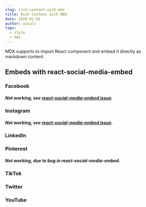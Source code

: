 ```yaml
---
slug: rich-content-with-mdx
title: Rich Content with MDX
date: 2020-01-01
author: wutali
tags:
  - style
  - mdx
---
```

MDX supports to import React component and embed it directly as markdown content.

## Embeds with react-social-media-embed

### Facebook

##### Not working, see [react-social-media-embed issue](https://github.com/justinmahar/react-social-media-embed/issues/58).

<FacebookEmbed width={528} url="https://www.facebook.com/andrewismusic/posts/451971596293956"/>

### Instagram

##### Not working, see [react-social-media-embed issue](https://github.com/justinmahar/react-social-media-embed/issues/58).

<InstagramEmbed width={528} url="https://www.instagram.com/p/CUbHfhpswxt/" />

### LinkedIn

<LinkedInEmbed width={528}
  url="https://www.linkedin.com/embed/feed/update/urn:li:share:6898694772484112384"
  postUrl="https://www.linkedin.com/posts/peterdiamandis_5-discoveries-the-james-webb-telescope-will-activity-6898694773406875648-z-D7"
/>

### Pinterest

##### Not working, due to bug in react-social-media-embed.

<PinterestEmbed width={528} url="https://www.pinterest.com/pin/27162403994160707/" />

### TikTok

<TikTokEmbed width={528} url="https://www.tiktok.com/@epicgardening/video/7055411162212633903" />

### Twitter

<TwitterEmbed width={528} url="https://twitter.com/PixelAndBracket/status/1356633038717923333" />

### YouTube

<YouTubeEmbed width={528} url="https://www.youtube.com/watch?v=HpVOs5imUN0" />
